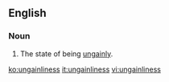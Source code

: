 ==English==
===Noun===
{{en-noun|-}}
# The state of being [[ungainly]].

[[ko:ungainliness]]
[[it:ungainliness]]
[[vi:ungainliness]]